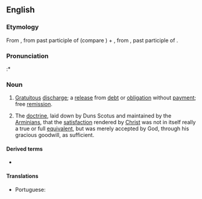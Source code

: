 ==English==

===Etymology===
From {{der|en|la|acceptilatio||[[entry]] of a debt collected, [[acquittance]]}}, from past participle of {{m|la|accipere}} (compare {{m|en|accept}}) + {{m|la|latio||a carrying}}, from {{m|la|latus}}, past participle of {{m|la|ferre||to carry}}.

===Pronunciation===
:* {{rhymes|en|eɪʃən}}

===Noun===
{{en-noun|~}}

# {{lb|en|civil law}} [[gratuitous|Gratuitous]] [[discharge]]; a [[release]] from [[debt]] or [[obligation]] without [[payment]]; free [[remission]].
# {{lb|en|theology}} The [[doctrine]], laid down by Duns Scotus and maintained by the [[Arminian]]s, that the [[satisfaction]] rendered by [[Christ]] was not in itself really a true or full [[equivalent]], but was merely accepted by God, through his gracious goodwill, as sufficient.

====Derived terms====
* {{l|en|acceptilate}}

====Translations====
{{trans-top|gratuitous discharge}}
* Portuguese: {{t|pt|aceptilação|f}}
{{trans-mid}}
{{trans-bottom}}